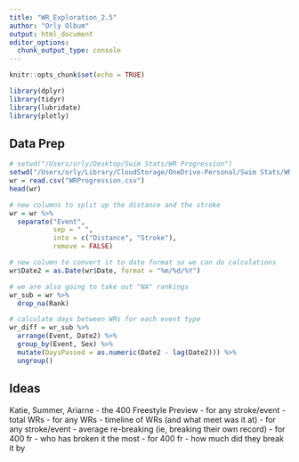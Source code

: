 ```yaml
---
title: "WR_Exploration_2.5"
author: "Orly Olbum"
output: html_document
editor_options: 
  chunk_output_type: console
---
```


```r
knitr::opts_chunk$set(echo = TRUE)
```

```r
library(dplyr)
library(tidyr)
library(lubridate)
library(plotly)
```

## Data Prep

```r
# setwd("/Users/orly/Desktop/Swim Stats/WR Progression")
setwd("/Users/orly/Library/CloudStorage/OneDrive-Personal/Swim Stats/WR Progression")
wr = read.csv("WRProgression.csv")
head(wr)
```

```r
# new columns to split up the distance and the stroke
wr = wr %>%
  separate("Event", 
           sep = " ", 
           into = c("Distance", "Stroke"), 
           remove = FALSE)

# new column to convert it to date format so we can do calculations
wr$Date2 = as.Date(wr$Date, format = "%m/%d/%Y")

# we are also going to take out "NA" rankings
wr_sub = wr %>%
  drop_na(Rank)
```

```r
# calculate days between WRs for each event type
wr_diff = wr_sub %>%
  arrange(Event, Date2) %>%
  group_by(Event, Sex) %>%
  mutate(DaysPassed = as.numeric(Date2 - lag(Date2))) %>%
  ungroup()
```


## Ideas

Katie, Summer, Ariarne - the 400 Freestyle Preview
- for any stroke/event - total WRs
- for any WRs - timeline of WRs (and what meet was it at)
- for any stroke/event - average re-breaking (ie, breaking their own record)
- for 400 fr - who has broken it the most
- for 400 fr - how much did they break it by


